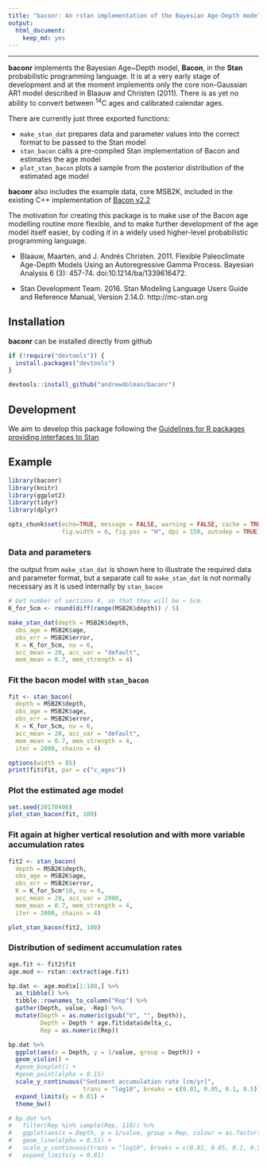 ```yaml
---
title: "baconr: An rstan implementation of the Bayesian Age-Depth model *Bacon* (Blaauw and Christen, 2011)."
output: 
  html_document: 
    keep_md: yes
---
```


-------------------------------

**baconr** implements the Bayesian Age~Depth model, **Bacon**, in the **Stan** probabilistic programming language. It is at a very early stage of development and at the moment implements only the core non-Gaussian AR1 model described in Blaauw and Christen (2011). There is as yet no ability to convert between ^14^C ages and calibrated calendar ages.

There are currently just three exported functions: 

* `make_stan_dat` prepares data and parameter values into the correct format to be passed to the Stan model 
* `stan_bacon` calls a pre-compiled Stan implementation of Bacon and estimates the age model
* `plot_stan_bacon` plots a sample from the posterior distribution of the estimated age model

**baconr** also includes the example data, core MSB2K, included in the existing C++ implementation of [Bacon v2.2](http://www.chrono.qub.ac.uk/blaauw/bacon.html)

The motivation for creating this package is to make use of the Bacon age modelling routine more flexible, and to make further development 
of the age model itself easier, by coding it in a widely used higher-level probabilistic programming language.



*  Blaauw, Maarten, and J. Andrés Christen. 2011. Flexible Paleoclimate Age-Depth Models Using an Autoregressive Gamma Process. Bayesian Analysis 6 (3): 457-74. doi:10.1214/ba/1339616472.

*  Stan Development Team. 2016. Stan Modeling Language Users Guide and Reference Manual, Version 2.14.0.   http://mc-stan.org



## Installation

**baconr** can be installed directly from github

```r
if (!require("devtools")) {
  install.packages("devtools")
}

devtools::install_github("andrewdolman/baconr")
```


## Development

We aim to develop this package following the [Guidelines for R packages providing interfaces to Stan](https://cran.r-project.org/web/packages/rstantools/vignettes/developer-guidelines.html)


## Example


```r
library(baconr)
library(knitr)
library(ggplot2)
library(tidyr)
library(dplyr)

opts_chunk$set(echo=TRUE, message = FALSE, warning = FALSE, cache = TRUE,
               fig.width = 6, fig.pos = "H", dpi = 150, autodep = TRUE)

```

### Data and parameters

the output from `make_stan_dat` is shown here to illustrate the required data and parameter format, but a separate call to `make_stan_dat` is not normally necessary as it is used internally by `stan_bacon`

```r
# Get number of sections K, so that they will be ~ 5cm
K_for_5cm <- round(diff(range(MSB2K$depth)) / 5)

make_stan_dat(depth = MSB2K$depth, 
  obs_age = MSB2K$age, 
  obs_err = MSB2K$error,
  K = K_for_5cm, nu = 6,
  acc_mean = 20, acc_var = "default",
  mem_mean = 0.7, mem_strength = 4)

```


### Fit the bacon model with `stan_bacon`

```r
fit <- stan_bacon(
  depth = MSB2K$depth, 
  obs_age = MSB2K$age, 
  obs_err = MSB2K$error,
  K = K_for_5cm, nu = 6,
  acc_mean = 20, acc_var = "default",
  mem_mean = 0.7, mem_strength = 4,
  iter = 2000, chains = 4)
```


```r
options(width = 85)
print(fit$fit, par = c("c_ages"))
```


### Plot the estimated age model

```r
set.seed(20170406)
plot_stan_bacon(fit, 100)
```


### Fit again at higher vertical resolution and with more variable accumulation rates


```r
fit2 <- stan_bacon(
  depth = MSB2K$depth, 
  obs_age = MSB2K$age, 
  obs_err = MSB2K$error,
  K = K_for_5cm*10, nu = 6,
  acc_mean = 20, acc_var = 2000,
  mem_mean = 0.7, mem_strength = 4,
  iter = 2000, chains = 4)
```


```r
plot_stan_bacon(fit2, 100)
```


### Distribution of sediment accumulation rates

```r
age.fit <- fit2$fit
age.mod <- rstan::extract(age.fit)

bp.dat <- age.mod$x[1:100,] %>% 
  as_tibble() %>% 
  tibble::rownames_to_column("Rep") %>% 
  gather(Depth, value, -Rep) %>% 
  mutate(Depth = as.numeric(gsub("V", "", Depth)),
         Depth = Depth * age.fit$data$delta_c,
         Rep = as.numeric(Rep))

bp.dat %>% 
  ggplot(aes(x = Depth, y = 1/value, group = Depth)) + 
  geom_violin() +
  #geom_boxplot() +
  #geom_point(alpha = 0.15)
  scale_y_continuous("Sediment accumulation rate [cm/yr]",
                     trans = "log10", breaks = c(0.01, 0.05, 0.1, 0.5)) +
  expand_limits(y = 0.01) + 
  theme_bw()

# bp.dat %>% 
#   filter(Rep %in% sample(Rep, 110)) %>%  
#   ggplot(aes(x = Depth, y = 1/value, group = Rep, colour = as.factor(Rep))) + 
#   geom_line(alpha = 0.51) +
#   scale_y_continuous(trans = "log10", breaks = c(0.01, 0.05, 0.1, 0.5)) +
#   expand_limits(y = 0.01)
```



